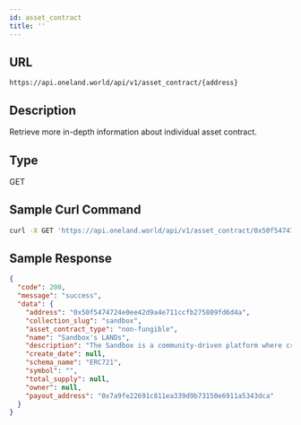 ```yaml
---
id: asset_contract
title: ''
---
```


## URL

```
https://api.oneland.world/api/v1/asset_contract/{address}
```

## Description
Retrieve more in-depth information about individual asset contract.

## Type
GET

## Sample Curl Command
```sh
curl -X GET 'https://api.oneland.world/api/v1/asset_contract/0x50f5474724e0ee42d9a4e711ccfb275809fd6d4a'
```

## Sample Response
```json
{
  "code": 200,
  "message": "success",
  "data": {
    "address": "0x50f5474724e0ee42d9a4e711ccfb275809fd6d4a",
    "collection_slug": "sandbox",
    "asset_contract_type": "non-fungible",
    "name": "Sandbox's LANDs",
    "description": "The Sandbox is a community-driven platform where creators can monetize voxel assets and gaming experiences on the blockchain. The Sandbox metaverse comprises a map made up of 166,464 LANDS.  LAND owners can host contests and events, stake SAND to earn and customize assets, monetize assets and experiences, vote in the metaverse governance, play games that you or others create, and more! Trade the collection and keep your eyes peeled for future drops.",
    "create_date": null,
    "schema_name": "ERC721",
    "symbol": "",
    "total_supply": null,
    "owner": null,
    "payout_address": "0x7a9fe22691c811ea339d9b73150e6911a5343dca"
  }
}
```
